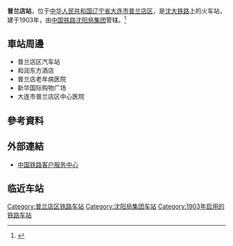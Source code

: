 {{Infobox China railway station 
|车站名称 = 普兰店站
|图片 = Pulandian Railway Station, Dalian, China.jpg
|图片介绍 = 普兰店站
|车站拼音 = Pulandian
|英文名称 = Pulandian Railway Station
|电报码 = PLT<ref>{{cite book|author=铁道部电子计算技术中心, 铁道部运输局|title=铁路车站站名代码表：TMIS使用|publisher=中国铁道出版社|location=北京|year=1998|isbn=9787113030995|pages=130}}</ref>
|拼音码 = PLD
|车站代码 = 53618<ref>{{cite book|title=中华人民共和国铁路车站代码（GB/T 10302-2010）|publisher=中国标准出版社|year=2010|isbn=155066140495|ignore-isbn-error=true|pages=28}}</ref>
|车站位置 = [[辽宁省|辽宁省]][[大连市|大连市]][[普兰店区|普兰店区]]
|坐标 = 
|归属 = [[中国铁路沈阳局集团|中国铁路沈阳局集团]]
|线路 = [[沈大铁路|沈大铁路]]
|车站等级 = [[三等站_(中铁)|三等站]]
|月台数目 = 
|站台面 = 
|股道数目 = 
|网站 = 
}}
'''普兰店站'''，位于[[中华人民共和国|中华人民共和国]][[辽宁省|辽宁省]][[大连市|大连市]][[普兰店区|普兰店区]]，是[[沈大铁路|沈大铁路]]上的火车站，建于1903年，由[[中国铁路沈阳局集团|中国铁路沈阳局集团]]管辖。<ref>{{Cite web |url=http://search.huochepiao.com/huochezhan/jieshao/3074.htm |title=普兰店火车站介绍 |access-date=2017-02-13 |archive-date=2019-11-06 |archive-url=https://web.archive.org/web/20191106021315/http://search.huochepiao.com/huochezhan/jieshao/3074.htm |dead-url=no }}</ref>
==車站周邊==
* 普兰店区汽车站
* 和润东方酒店
* 普兰店老年病医院
* 新华国际购物广场
* 大连市普兰店区中心医院

==參考資料==
{{reflist}}
==外部連結==
* [http://www.12306.cn/mormhweb/ 中国铁路客户服务中心] {{Wayback|url=http://www.12306.cn/mormhweb/|date=20180205163941}}
==临近车站==
{{start rail box|[[中華人民共和國鐵路運輸|中国铁路]]}}
{{s-inop|[[石河站|石河站]]|{{站|大连}}方向}}
{{s-line|[[沈大铁路|沈大铁路]]<br>← 11km 普兰店站 17km →}}
{{s-inop|[[田家站|田家站]]|{{站|沈阳北}}方向}}
{{end box}}
{{China-rail-stub}}
{{沈大铁路}}
[[Category:普兰店区铁路车站|Category:普兰店区铁路车站]]
[[Category:沈阳局集团车站|Category:沈阳局集团车站]]
[[Category:1903年启用的铁路车站|Category:1903年启用的铁路车站]]